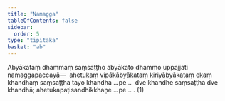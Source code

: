 ```yaml
---
title: "Namagga"
tableOfContents: false
sidebar:
  order: 5
type: "tipitaka"
basket: "ab"
---
```



<DynamicBreadcrumb />

<Division number="221">

<Paragraph number="724">
Abyākataṃ dhammaṃ saṃsaṭṭho abyākato dhammo uppajjati namaggapaccayā—  ahetukaṃ vipākābyākataṃ kiriyābyākataṃ ekaṃ khandhaṃ saṃsaṭṭhā tayo khandhā …pe…  dve khandhe saṃsaṭṭhā dve khandhā; ahetukapaṭisandhikkhaṇe …pe… . (1)
</Paragraph>
</Division>
